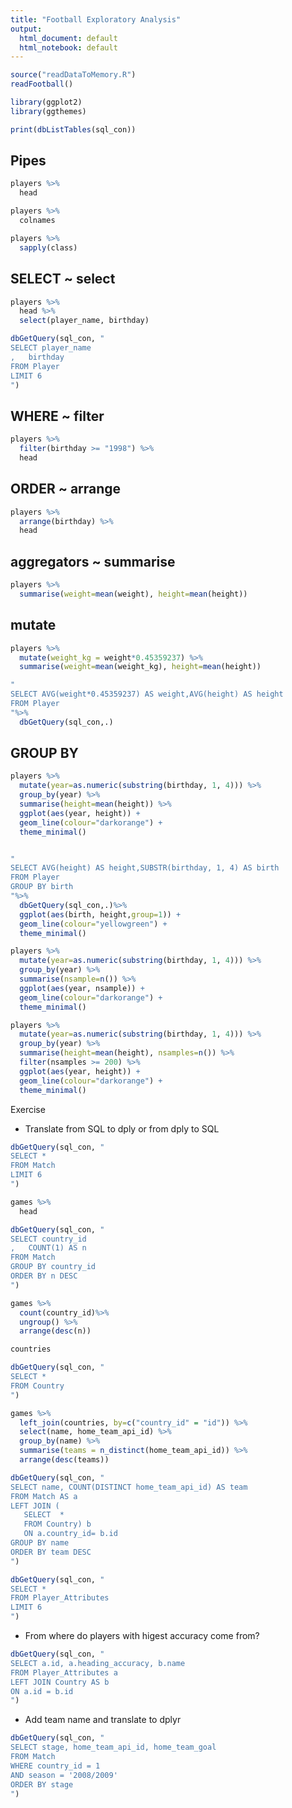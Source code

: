 ```yaml
---
title: "Football Exploratory Analysis"
output:
  html_document: default
  html_notebook: default
---
```


```r
source("readDataToMemory.R")
readFootball()

library(ggplot2)
library(ggthemes)

print(dbListTables(sql_con))
```

## Pipes

```r
players %>%
  head
```

```r
players %>%
  colnames
```
```r
players %>%
  sapply(class)
```



## SELECT ~ select

```r
players %>%
  head %>%
  select(player_name, birthday)
```

```r
dbGetQuery(sql_con, "
SELECT player_name
,   birthday
FROM Player
LIMIT 6
")
```

## WHERE ~ filter

```r
players %>%
  filter(birthday >= "1998") %>%
  head
```

## ORDER ~ arrange

```r
players %>%
  arrange(birthday) %>%
  head
```

## aggregators ~ summarise

```r
players %>%
  summarise(weight=mean(weight), height=mean(height))
```

## mutate

```r
players %>%
  mutate(weight_kg = weight*0.45359237) %>%
  summarise(weight=mean(weight_kg), height=mean(height))

"
SELECT AVG(weight*0.45359237) AS weight,AVG(height) AS height
FROM Player
"%>%
  dbGetQuery(sql_con,.)
```

## GROUP BY

```r
players %>%
  mutate(year=as.numeric(substring(birthday, 1, 4))) %>%
  group_by(year) %>%
  summarise(height=mean(height)) %>%
  ggplot(aes(year, height)) +
  geom_line(colour="darkorange") +
  theme_minimal()


"
SELECT AVG(height) AS height,SUBSTR(birthday, 1, 4) AS birth
FROM Player
GROUP BY birth
"%>%
  dbGetQuery(sql_con,.)%>%
  ggplot(aes(birth, height,group=1)) +
  geom_line(colour="yellowgreen") +
  theme_minimal()
```
```r
players %>%
  mutate(year=as.numeric(substring(birthday, 1, 4))) %>%
  group_by(year) %>%
  summarise(nsample=n()) %>%
  ggplot(aes(year, nsample)) +
  geom_line(colour="darkorange") +
  theme_minimal()
```

```r
players %>%
  mutate(year=as.numeric(substring(birthday, 1, 4))) %>%
  group_by(year) %>%
  summarise(height=mean(height), nsamples=n()) %>%
  filter(nsamples >= 200) %>%
  ggplot(aes(year, height)) +
  geom_line(colour="darkorange") +
  theme_minimal()
```

Exercise

* Translate from SQL to dply or from dply to SQL
```r
dbGetQuery(sql_con, "
SELECT *
FROM Match
LIMIT 6
")

games %>%
  head
```

```r
dbGetQuery(sql_con, "
SELECT country_id
,   COUNT(1) AS n
FROM Match
GROUP BY country_id
ORDER BY n DESC
")

games %>%
  count(country_id)%>% 
  ungroup() %>% 
  arrange(desc(n))
```
```r
countries

dbGetQuery(sql_con, "
SELECT *
FROM Country
")
```


```r
games %>%
  left_join(countries, by=c("country_id" = "id")) %>%
  select(name, home_team_api_id) %>%
  group_by(name) %>%
  summarise(teams = n_distinct(home_team_api_id)) %>%
  arrange(desc(teams))

dbGetQuery(sql_con, "
SELECT name, COUNT(DISTINCT home_team_api_id) AS team
FROM Match AS a
LEFT JOIN (
   SELECT  *
   FROM Country) b
   ON a.country_id= b.id
GROUP BY name
ORDER BY team DESC
")
```

```r
dbGetQuery(sql_con, "
SELECT *
FROM Player_Attributes
LIMIT 6
")

```

* From where do players with higest accuracy come from?

```r
dbGetQuery(sql_con, "
SELECT a.id, a.heading_accuracy, b.name
FROM Player_Attributes a
LEFT JOIN Country AS b
ON a.id = b.id
")

```

* Add team name and translate to dplyr

```r
dbGetQuery(sql_con, "
SELECT stage, home_team_api_id, home_team_goal
FROM Match
WHERE country_id = 1
AND season = '2008/2009'
ORDER BY stage
")
```
